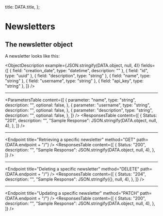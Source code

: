 
  title: DATA.title,
};


# Newsletters

## The newsletter object

A newsletter looks like this:

<ObjectDescription
  example={JSON.stringify(DATA.object, null, 4)}
  fields={[
    { field: "creation_date", type: "datetime", description: "" },
    { field: "id", type: "uuid" },
    { field: "description", type: "string" },
    { field: "name", type: "string" },
    { field: "username", type: "string" },
    { field: "api_key", type: "string" },
  ]}
/>

<Endpoint title="Listing newsletters" method="GET" path={DATA.endpoint} />
<ClosedBetaNotice />
<ParametersTable
  content={[
    {
      parameter: "page",
      type: "string",
      description: "A page number within the paginated result set.",
      example: "",
      optional: true,
    },
  ]}
/>
<ResponsesTable
  content={[
    {
      Status: "200",
      description: "",
      "Sample Response": JSON.stringify(
        {
          count: 1,
          next: "foo",
          previous: null,
          results: [DATA.object],
        },
        null,
        4
      ),
    },
  ]}
/>

---

<Endpoint
  title="Creating a new newsletter"
  method="POST"
  path={DATA.endpoint}
/>
<ClosedBetaNotice />
<ParametersTable
  content={[
    {
      parameter: "name",
      type: "string",
      description: "",
      optional: false,
    },
    {
      parameter: "username",
      type: "string",
      description: "",
      optional: false,
    },
    {
      parameter: "description",
      type: "string",
      description: "",
      optional: false,
    },
  ]}
/>
<ResponsesTable
  content={[
    {
      Status: "201",
      description: "",
      "Sample Response": JSON.stringify(DATA.object, null, 4),
    },
  ]}
/>

---

<Endpoint
  title="Retrieving a specific newsletter"
  method="GET"
  path={DATA.endpoint + "/<id>"}
/>
<ClosedBetaNotice />
<ResponsesTable
  content={[
    {
      Status: "200",
      description: "",
      "Sample Response": JSON.stringify(DATA.object, null, 4),
    },
  ]}
/>

---

<Endpoint
  title="Deleting a specific newsletter"
  method="DELETE"
  path={DATA.endpoint + "/<id>"}
/>
<ClosedBetaNotice />
<ResponsesTable
  content={[
    {
      Status: "204",
      description: "",
      "Sample Response": JSON.stringify({}, null, 4),
    },
  ]}
/>

---

<Endpoint
  title="Updating a specific newsletter"
  method="PATCH"
  path={DATA.endpoint + "/<id>"}
/>
<ClosedBetaNotice />
<ResponsesTable
  content={[
    {
      Status: "200",
      description: "",
      "Sample Response": JSON.stringify(DATA.object, null, 4),
    },
  ]}
/>
